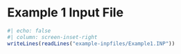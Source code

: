 
# Example 1 Input File {.unnumbered}

```r
#| echo: false
#| column: screen-inset-right
writeLines(readLines("example-inpfiles/Example1.INP"))
```

